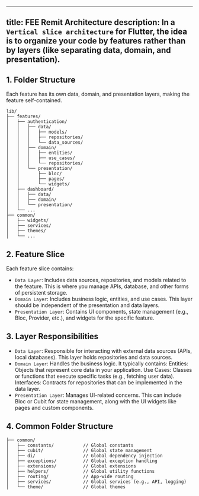 
---
title: FEE Remit Architecture
description: In a **`Vertical slice architecture`** for Flutter, the idea is to organize your code by features rather than by layers (like separating data, domain, and presentation). 
---

## 1. Folder Structure
 Each feature has its own data, domain, and presentation layers, making the feature self-contained.
```
lib/
├── features/
│   ├── authentication/
│   │   ├── data/
│   │   │   ├── models/
│   │   │   ├── repositories/
│   │   │   └── data_sources/
│   │   ├── domain/
│   │   │   ├── entities/
│   │   │   ├── use_cases/
│   │   │   └── repositories/
│   │   └── presentation/
│   │       ├── bloc/
│   │       ├── pages/
│   │       └── widgets/
│   ├── dashboard/
│   │   ├── data/
│   │   ├── domain/
│   │   └── presentation/
│   └── ...
├── common/
│   ├── widgets/
│   ├── services/
│   ├── themes/
│   └── ...
```

## 2. Feature Slice
Each feature slice contains:

- `Data Layer`: Includes data sources, repositories, and models related to the feature. This is where you manage APIs, database, and other forms of persistent storage.
- `Domain Layer`: Includes business logic, entities, and use cases. This layer should be independent of the presentation and data layers.
- `Presentation Layer`: Contains UI components, state management (e.g., Bloc, Provider, etc.), and widgets for the specific feature.

## 3. Layer Responsibilities
- `Data Layer`: Responsible for interacting with external data sources (APIs, local databases). This layer holds repositories and data sources.
- `Domain Layer`: Handles the business logic. It typically contains:
Entities: Objects that represent core data in your application.
Use Cases: Classes or functions that execute specific tasks (e.g., fetching user data).
Interfaces: Contracts for repositories that can be implemented in the data layer.
- `Presentation Layer`: Manages UI-related concerns. This can include Bloc or Cubit for state management, along with the UI widgets like pages and custom components.

## 4. Common Folder Structure
```
├── common/
│   ├── constants/           // Global constants
│   ├── cubit/               // Global state management
│   ├── di/                  // Global dependency injection
│   ├── exceptions/          // Global exception handling
│   ├── extensions/          // Global extensions
│   ├── helpers/             // Global utility functions
│   ├── routing/             // App-wide routing
│   ├── services/            // Global services (e.g., API, logging)
│   └── theme/               // Global themes
```